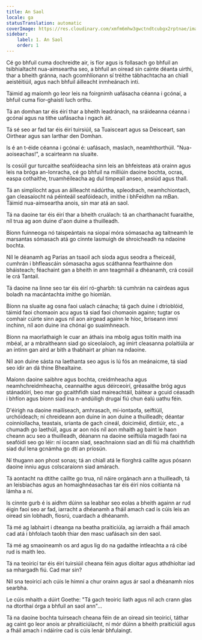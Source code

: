 ```yaml
---
title: An Saol
locale: ga
statusTranslation: automatic
coverImage: https://res.cloudinary.com/xmfm6mhw3gwctndtcubgx2rptnae/image/upload/v1741354419/small_cover_la_gran_rebelion_28716e29d2.webp
sidebar:
    label: 1. An Saol
    order: 1
---
```

Cé go bhfuil cuma dochreidte air, is fíor agus is follasach go bhfuil an tsibhialtacht nua-aimseartha seo, a bhfuil an oiread sin cainte déanta uirthi, thar a bheith gránna, nach gcomhlíonann sí tréithe tábhachtacha an chiall aeistéitiúil, agus nach bhfuil áilleacht inmheánach inti.

Táimid ag maíomh go leor leis na foirgnimh uafásacha céanna i gcónaí, a bhfuil cuma fíor-ghaistí luch orthu.

Tá an domhan tar éis éirí thar a bheith leadránach, na sráideanna céanna i gcónaí agus na tithe uafásacha i ngach áit.

Tá sé seo ar fad tar éis éirí tuirsiúil, sa Tuaisceart agus sa Deisceart, san Oirthear agus san Iarthar den Domhan.

Is é an t-éide céanna i gcónaí é: uafásach, maslach, neamhthorthúil. "Nua-aoiseachas!", a scairteann na sluaite.

Is cosúil gur turcaithe seafóideacha sinn leis an bhfeisteas atá orainn agus leis na bróga an-lonracha, cé go bhfuil na milliúin daoine bochta, ocras, easpa cothaithe, truamhéileacha ag dul timpeall anseo, ansiúd agus thall.

Tá an simplíocht agus an áilleacht nádúrtha, spleodrach, neamhchiontach, gan cleasaíocht ná péinteáil seafóideach, imithe i bhFeidhm na mBan. Táimid nua-aimseartha anois, sin mar atá an saol.

Tá na daoine tar éis éirí thar a bheith cruálach: tá an charthanacht fuaraithe, níl trua ag aon duine d'aon duine a thuilleadh.

Bíonn fuinneoga nó taispeántais na siopaí móra sómasacha ag taitneamh le marsantas sómasach atá go cinnte lasmuigh de shroicheadh na ndaoine bochta.

Níl le déanamh ag Parias an tsaoil ach síoda agus seodra a fheiceáil, cumhrán i bhfleascáin sómasacha agus scáthanna fearthainne don bháisteach; féachaint gan a bheith in ann teagmháil a dhéanamh, crá cosúil le crá Tantail.

Tá daoine na linne seo tar éis éirí ró-gharbh: tá cumhrán na cairdeas agus boladh na macántachta imithe go hiomlán.

Bíonn na sluaite ag osna faoi ualach cánacha; tá gach duine i dtrioblóid, táimid faoi chomaoin acu agus tá siad faoi chomaoin againn; tugtar os comhair cúirte sinn agus níl aon airgead againn le híoc, briseann imní inchinn, níl aon duine ina chónaí go suaimhneach.

Bíonn na maorlathaigh le cuar an áthais ina mbolg agus toitín maith ina mbéal, ar a mbraitheann siad go síceolaíoch, ag imirt cleasanna polaitiúla ar an intinn gan aird ar bith a thabhairt ar phian na ndaoine.

Níl aon duine sásta na laethanta seo agus is lú fós an meánaicme, tá siad seo idir an dá thine Bhealtaine.

Maíonn daoine saibhre agus bochta, creidmheacha agus neamhchreidmheacha, ceannaithe agus déirceoirí, gréasaithe bróg agus stánadóirí, beo mar go gcaithfidh siad maireachtáil, báitear a gcuid céasadh i bhfíon agus bíonn siad ina n-andúiligh drugaí fiú chun éalú uathu féin.

D'éirigh na daoine mailíseach, amhrasach, mí-iontaofa, seiftiúil, urchóideach; ní chreideann aon duine in aon duine a thuilleadh; déantar coinníollacha, teastais, srianta de gach cineál, doiciméid, dintiúir, etc., a chumadh go laethúil, agus ar aon nós níl aon mhaith ag baint le haon cheann acu seo a thuilleadh, déanann na daoine seiftiúla magadh faoi na seafóidí seo go léir: ní íocann siad, seachnaíonn siad an dlí fiú má chaithfidh siad dul lena gcnámha go dtí an príosún.

Ní thugann aon phost sonas; tá an chiall atá le fíorghrá caillte agus pósann daoine inniu agus colscaraíonn siad amárach.

Tá aontacht na dtithe caillte go trua, níl náire orgánach ann a thuilleadh, tá an leisbiachas agus an homaighnéasachas tar éis éirí níos coitianta ná lámha a ní.

Is cinnte gurb é is aidhm dúinn sa leabhar seo eolas a bheith againn ar rud éigin faoi seo ar fad, iarracht a dhéanamh a fháil amach cad is cúis leis an oiread sin lobhadh, fiosrú, cuardach a dhéanamh.

Tá mé ag labhairt i dteanga na beatha praiticiúla, ag iarraidh a fháil amach cad atá i bhfolach taobh thiar den masc uafásach sin den saol.

Tá mé ag smaoineamh os ard agus lig do na gadaithe intleachta a rá cibé rud is maith leo.

Tá na teoiricí tar éis éirí tuirsiúil cheana féin agus díoltar agus athdhíoltar iad sa mhargadh fiú. Cad mar sin?

Níl sna teoiricí ach cúis le himní a chur orainn agus ár saol a dhéanamh níos searbha.

Le cúis mhaith a dúirt Goethe: "Tá gach teoiric liath agus níl ach crann glas na dtorthaí órga a bhfuil an saol ann"...

Tá na daoine bochta tuirseach cheana féin de an oiread sin teoiricí, táthar ag caint go leor anois ar phraiticiúlacht, ní mór dúinn a bheith praiticiúil agus a fháil amach i ndáiríre cad is cúis lenár bhfulaingt.

